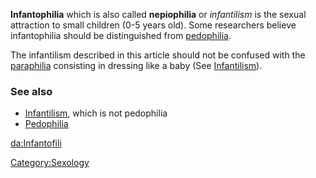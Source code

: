 '''Infantophilia''' which is also called '''nepiophilia''' or ''infantilism'' is the sexual attraction to small children (0-5 years old). Some researchers believe infantophilia should be distinguished from [[pedophilia]].

The infantilism described in this article should not be confused with the [[paraphilia]] consisting in dressing like a baby (See [[Infantilism]]).

===See also===
* [[Infantilism]], which is not pedophilia
* [[Pedophilia]]

{{msg:stub}}
[[da:Infantofili]]
[[Category:Sexology]]